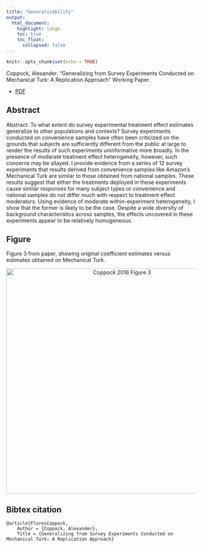 ```yaml
---
title: "Generalizability"
output: 
  html_document:
    highlight: tango
    toc: true
    toc_float:
      collapsed: false
---
```


```r
knitr::opts_chunk$set(echo = TRUE)
```


Coppock, Alexander. “Generalizing from Survey Experiments Conducted on Mechanical Turk: A Replication Approach” Working Paper.

- [PDF](../papers/Coppock_generalizability.pdf)


## Abstract

Abstract: To what extent do survey experimental treatment effect estimates generalize to other populations and contexts? Survey experiments conducted on convenience samples have often been criticized on the grounds that subjects are sufficiently different from the public at large to render the results of such experiments uninformative more broadly. In the presence of moderate treatment effect heterogeneity, however, such concerns may be allayed. I provide evidence from a series of 12 survey experiments that results derived from convenience samples like Amazon’s Mechanical Turk are similar to those obtained from national samples. These results suggest that either the treatments deployed in these experiments cause similar responses for many subject types or convenience and national samples do not differ much with respect to treatment effect moderators. Using evidence of moderate within-experiment heterogeneity, I show that the former is likely to be the case. Despite a wide diversity of background characteristics across samples, the effects uncovered in these experiments appear to be relatively homogeneous.

## Figure

Figure 3 from paper, showing original coefficient estimates versus estimates obtained on Mechanical Turk.

<center><img src="../Images/Coppock_generalizability_fig.png" alt="Coppock 2016 Figure 3" width="600"></center>

## Bibtex citation

```
@article{FloresCoppock,
	Author = {Coppock, Alexander},
	Title = {Generalizing from Survey Experiments Conducted on Mechanical Turk: A Replication Approach}
```
